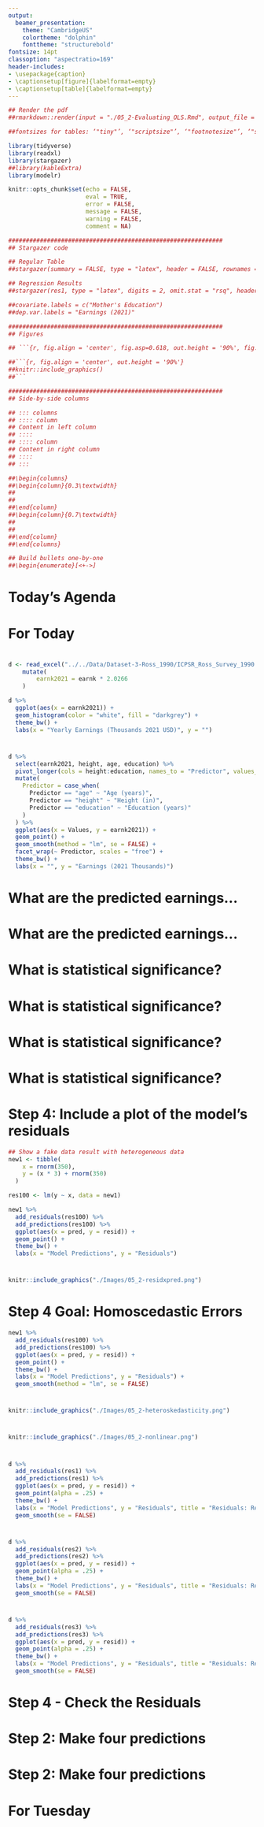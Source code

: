 ```yaml
---
output:
  beamer_presentation:
    theme: "CambridgeUS"
    colortheme: "dolphin"
    fonttheme: "structurebold"
fontsize: 14pt
classoption: "aspectratio=169"
header-includes:
- \usepackage{caption}
- \captionsetup[figure]{labelformat=empty}
- \captionsetup[table]{labelformat=empty}
---
```


```r
## Render the pdf
##rmarkdown::render(input = "./05_2-Evaluating_OLS.Rmd", output_file = "./05_2-Evaluating_OLS.pdf")

##fontsizes for tables: ‘"tiny"’, ‘"scriptsize"’, ‘"footnotesize"’, ‘"small"’, ‘"normalsize"’, ‘"large"’, ‘"Large"’, ‘"LARGE"’, ‘"huge"’, ‘"Huge"’

library(tidyverse)
library(readxl)
library(stargazer)
##library(kableExtra)
library(modelr)

knitr::opts_chunk$set(echo = FALSE,
                      eval = TRUE,
                      error = FALSE,
                      message = FALSE,
                      warning = FALSE,
                      comment = NA)

#############################################################
## Stargazer code

## Regular Table
##stargazer(summary = FALSE, type = "latex", header = FALSE, rownames = FALSE, float = FALSE)

## Regression Results
##stargazer(res1, type = "latex", digits = 2, omit.stat = "rsq", header = FALSE, font.size = "footnotesize", star.cutoffs = .05, notes = "*p < 0.05", notes.append = FALSE, dep.var.caption = "", float = FALSE)

##covariate.labels = c("Mother's Education")
##dep.var.labels = "Earnings (2021)"

#############################################################
## Figures

## ```{r, fig.align = 'center', fig.asp=0.618, out.height = '90%', fig.width = 5}

##```{r, fig.align = 'center', out.height = '90%'}
##knitr::include_graphics()
##```

#############################################################
## Side-by-side columns

## ::: columns
## :::: column
## Content in left column
## ::::
## :::: column
## Content in right column
## ::::
## :::

##\begin{columns}
##\begin{column}{0.3\textwidth}
##
##
##\end{column}
##\begin{column}{0.7\textwidth}
##
##
##\end{column}
##\end{columns}

## Build bullets one-by-one
##\begin{enumerate}[<+->]

```


# Today's Agenda

\begin{Large}

Evaluating simple OLS regressions

\end{Large}

\vspace{.5in}

\begin{center}
Justin Leinaweaver (Spring 2022)
\end{center}



# For Today
\begin{Large}
\begin{enumerate}
\item Finish the model building work from class today

\vspace{.25in}

\item Use the four steps outlined in Wilson, Keating, and Beal-Hodges (2012) chapters 4 and 5 to evaluate the fit of our models of earnings. 
\end{enumerate}
\end{Large}



# 
\begin{large}
\begin{center}
\textbf{Can we build a useful model of yearly earnings in the Ross (1990) dataset?}
\end{center}
\end{large}

```r
d <- read_excel("../../Data/Dataset-3-Ross_1990/ICPSR_Ross_Survey_1990.xlsx", na = c("NA"), guess_max = 10000) %>%
    mutate(
        earnk2021 = earnk * 2.0266
    )

d %>%
  ggplot(aes(x = earnk2021)) +
  geom_histogram(color = "white", fill = "darkgrey") +
  theme_bw() +
  labs(x = "Yearly Earnings (Thousands 2021 USD)", y = "")
```



# 
\begin{large}
\begin{center}
\textbf{Can we build a useful model of yearly earnings in the Ross (1990) dataset?}
\end{center}
\end{large}

\vspace{.25in}

```r
d %>%
  select(earnk2021, height, age, education) %>%
  pivot_longer(cols = height:education, names_to = "Predictor", values_to = "Values") %>%
  mutate(
    Predictor = case_when(
      Predictor == "age" ~ "Age (years)",
      Predictor == "height" ~ "Height (in)",
      Predictor == "education" ~ "Education (years)"
    )
  ) %>%
  ggplot(aes(x = Values, y = earnk2021)) +
  geom_point() +
  geom_smooth(method = "lm", se = FALSE) +
  facet_wrap(~ Predictor, scales = "free") +
  theme_bw() +
  labs(x = "", y = "Earnings (2021 Thousands)")
```



#
\begin{center}
```r
## Simple Regression Options
res1 <- d %>% lm(data = ., earnk2021 ~ height)
res2 <- d %>% lm(data = ., earnk2021 ~ age)
res3 <- d %>% lm(data = ., earnk2021 ~ education)

## Save coefs
x1 <- round(coef(res1), 2)
x2 <- round(coef(res2), 2)
x3 <- round(coef(res3), 2)

stargazer(res1, res2, res3, omit.stat = "rsq", star.cutoffs = .05, notes = "*p < 0.05", notes.append = FALSE, digits = 2, covariate.labels = c("Height", "Age", "Education", "Constant"), dep.var.labels = "Earnings (2021)", dep.var.caption = "", float = FALSE, header = FALSE, font.size = "scriptsize")
```
\end{center}



#
\begin{columns}
\begin{column}{.5\textwidth}
\begin{center}
```r
stargazer(res1, res2, res3, star.cutoffs = .05, notes = "*p < 0.05", notes.append = FALSE, digits = 2, covariate.labels = c("Height", "Age", "Education", "Constant"), dep.var.labels = "Earnings (2021)", dep.var.caption = "", float = FALSE, header = FALSE, omit.stat=c("all"), font.size = "scriptsize")
```
\end{center}
\end{column}

\begin{column}{.5\textwidth}
```r
d %>%
  select(earnk2021, height, age, education) %>%
  pivot_longer(cols = height:education, names_to = "Predictor", values_to = "Values") %>%
  mutate(
    Predictor = case_when(
      Predictor == "age" ~ "Age (years)",
      Predictor == "height" ~ "Height (in)",
      Predictor == "education" ~ "Education (years)"
    )
  ) %>%
  ggplot(aes(x = Values, y = earnk2021)) +
  geom_point() +
  geom_smooth(method = "lm", se = FALSE) +
  facet_wrap(~ Predictor, scales = "free", ncol = 1) +
  theme_bw() +
  labs(x = "", y = "Earnings (2021 Thousands)")
```
\end{column}
\end{columns}


# What are the predicted earnings...

\begin{large}
For someone of average height in the sample?
\begin{itemize}
\item Avg height of `r round(mean(d$height, na.rm = TRUE), 1)` = `r str_c('\\$', round(x1[1]+x1[2]*round(mean(d$height, na.rm = TRUE), 1), 1), 'k')`
\end{itemize}

For someone of average age in the sample?
\begin{itemize}
\item Avg age of `r round(mean(d$age, na.rm = TRUE), 1)` = `r str_c('\\$', round(x2[1]+x2[2]*round(mean(d$age, na.rm = TRUE), 1), 1), 'k')`
\end{itemize}

For someone of average education in the sample?
\begin{itemize}
\item Avg education of `r round(mean(d$education, na.rm = TRUE), 1)` = `r str_c('\\$', round(x3[1]+x3[2]*round(mean(d$education, na.rm = TRUE), 1), 1), 'k')`
\end{itemize}
\end{large}



# What are the predicted earnings...
\begin{large}
Model 1: Height
\begin{itemize}
\item Avg = `r str_c('\\$', round(x1[1]+x1[2]*round(mean(d$height, na.rm = TRUE), 1), 1), 'k')` vs Maximum = ?
\end{itemize}

Model 2: Age
\begin{itemize}
\item Avg = `r str_c('\\$', round(x2[1]+x2[2]*round(mean(d$age, na.rm = TRUE), 1), 1), 'k')` vs Maximum = ?
\end{itemize}

Model 3: Education
\begin{itemize}
\item Avg = `r str_c('\\$', round(x3[1]+x3[2]*round(mean(d$education, na.rm = TRUE), 1), 1), 'k')` vs Maximum = ?
\end{itemize}
\end{large}



# What are the predicted earnings...
\begin{large}
Model 1: Height
\begin{itemize}
\item Avg = `r str_c('\\$', round(x1[1]+x1[2]*round(mean(d$height, na.rm = TRUE), 1), 1), 'k')` vs Maximum (`r round(max(d$height, na.rm = TRUE), 1)`) = ?
\end{itemize}

Model 2: Age
\begin{itemize}
\item Avg = `r str_c('\\$', round(x2[1]+x2[2]*round(mean(d$age, na.rm = TRUE), 1), 1), 'k')` vs Maximum (`r round(max(d$age, na.rm = TRUE), 1)`) = ?
\end{itemize}

Model 3: Education
\begin{itemize}
\item Avg = `r str_c('\\$', round(x3[1]+x3[2]*round(mean(d$education, na.rm = TRUE), 1), 1), 'k')` vs Maximum (`r round(max(d$education, na.rm = TRUE), 1)`) = ?
\end{itemize}
\end{large}



# What are the predicted earnings...
\begin{large}
Model 1: Height
\begin{itemize}
\item Avg = `r str_c('\\$', round(x1[1]+x1[2]*round(mean(d$height, na.rm = TRUE), 1), 1), 'k')` vs Maximum (`r round(max(d$height, na.rm = TRUE), 1)`) = `r str_c('\\$', round(x1[1]+x1[2]*round(max(d$height, na.rm = TRUE), 1), 1), 'k')`
\end{itemize}

Model 2: Age
\begin{itemize}
\item Avg = `r str_c('\\$', round(x2[1]+x2[2]*round(mean(d$age, na.rm = TRUE), 1), 1), 'k')` vs Maximum (`r round(max(d$age, na.rm = TRUE), 1)`) = `r str_c('\\$', round(x2[1]+x2[2]*round(max(d$age, na.rm = TRUE), 1), 1), 'k')`
\end{itemize}

Model 3: Education
\begin{itemize}
\item Avg = `r str_c('\\$', round(x3[1]+x3[2]*round(mean(d$education, na.rm = TRUE), 1), 1), 'k')` vs Maximum (`r round(max(d$education, na.rm = TRUE), 1)`) = `r str_c('\\$', round(x3[1]+x3[2]*round(max(d$education, na.rm = TRUE), 1), 1), 'k')`
\end{itemize}
\end{large}



#
\begin{center}
```r
stargazer(res1, res2, res3, omit.stat = "rsq", star.cutoffs = .05, notes = "*p < 0.05", notes.append = FALSE, digits = 2, covariate.labels = c("Height", "Age", "Education", "Constant"), dep.var.labels = "Earnings (2021)", dep.var.caption = "", float = FALSE, header = FALSE, font.size = "scriptsize")
```
\end{center}



# What is statistical significance?
\begin{center}
```r
stargazer(res3, omit.stat = "rsq", star.cutoffs = .05, notes = "*p < 0.05", notes.append = FALSE, digits = 2, covariate.labels = c("Education", "Constant"), dep.var.labels = "Earnings (2021)", dep.var.caption = "", float = FALSE, header = FALSE, font.size = "footnotesize")
```
\end{center}



# What is statistical significance?
\begin{columns}
\begin{column}{0.4\textwidth}
\begin{center}
```r
stargazer(res3, omit.stat = "rsq", star.cutoffs = .05, notes = "*p < 0.05", notes.append = FALSE, digits = 2, covariate.labels = c("Education", "Constant"), dep.var.labels = "Earnings (2021)", dep.var.caption = "", float = FALSE, header = FALSE, font.size = "scriptsize")
```
\end{center}
\end{column}

\begin{column}{0.6\textwidth}

\hspace{.25in}Alternative Hypothesis (H$_{A}$)
\begin{itemize}
\item Higher levels of education are associated with larger incomes.
\end{itemize}

\vspace{.25in}

\hspace{.25in}Null Hypothesis (H$_{0}$)
\begin{itemize}
\item Level of education is not associated with income.
\end{itemize}

\end{column}
\end{columns}



# What is statistical significance?
\begin{columns}
\begin{column}{0.5\textwidth}

```r
d %>%
  ggplot(aes(x = education, y = earnk2021)) +
  geom_jitter(width = 0, height = 0, alpha = .35) +
  geom_smooth(method = "lm", se = FALSE) +
  theme_bw() +
  coord_cartesian(ylim = c(-10, 200)) +
  labs(x = "Education (years)", y = "Earnings (2021 USD)", title = "Alternative Hypothesis")

```

\end{column}
\begin{column}{0.5\textwidth}

```r
d %>%
  ggplot(aes(x = education, y = earnk2021)) +
  geom_jitter(width = 0, height = 0, alpha = .35) +
  geom_hline(yintercept = mean(d$earnk2021), color = "red") +
  theme_bw() +
  coord_cartesian(ylim = c(-10, 200)) +
  labs(x = "Education (years)", y = "Earnings (2021 USD)", title = "Null Hypothesis")
```

\end{column}
\end{columns}



# P-Values: A shortcut to determining statistical significance

\begin{Large}
"The p-value is the probability of observing another computed test statistic ... that is more extreme (either positive or negative) than the one computed for your sample. ... Therefore, the smaller the p-value, the more support for the alternative hypothesis" (p82).
\end{Large}



# 
\begin{columns}
\begin{column}{0.4\textwidth}

\begin{center}
```r
stargazer(res3, omit.stat = "rsq", star.cutoffs = .05, notes = "*p < 0.05", notes.append = FALSE, digits = 2, covariate.labels = c("Education", "Constant"), dep.var.labels = "Earnings (2021)", dep.var.caption = "", float = FALSE, header = FALSE, font.size = "scriptsize")
```
\end{center}

\end{column}
\begin{column}{0.6\textwidth}

\vspace{.25in}

```r
d %>%
  ggplot(aes(x = education, y = earnk2021)) +
  geom_jitter(width = 0, height = 0, alpha = .35) +
  geom_smooth(method = "lm", se = FALSE) +
  geom_hline(yintercept = mean(d$earnk2021), color = "red", size = 1.1) +
  theme_bw() +
  coord_cartesian(ylim = c(-10, 200)) +
  labs(x = "Education (years)", y = "Earnings (2021 USD)")
```

\end{column}
\end{columns}



# What is statistical significance?
\begin{center}
```r
## Insignificant example
res4 <- d %>% lm(data = ., earnk2021 ~ smokenow)

stargazer(res4, omit.stat = "rsq", star.cutoffs = .05, notes = "*p < 0.05", notes.append = FALSE, digits = 2, covariate.labels = c("Non-Smoker"), dep.var.labels = "Earnings (2021)", dep.var.caption = "", float = FALSE, header = FALSE, font.size = "footnotesize")
```
\end{center}



# 
\begin{columns}
\begin{column}{0.4\textwidth}

\begin{center}
```r
stargazer(res4, omit.stat = "rsq", star.cutoffs = .05, notes = "*p < 0.05", notes.append = FALSE, digits = 2, covariate.labels = c("Non-Smoker"), dep.var.labels = "Earnings (2021)", dep.var.caption = "", float = FALSE, header = FALSE, font.size = "footnotesize")
```
\end{center}

\end{column}
\begin{column}{0.6\textwidth}

\vspace{.25in}

```r
d %>%
  ggplot(aes(x = smokenow, y = earnk2021)) +
  geom_jitter(width = .1, height = 0, alpha = .35) +
  geom_smooth(method = "lm", se = FALSE, size = 1.1) +
  geom_segment(x = 1, xend = 2, y = mean(d$earnk2021), yend = mean(d$earnk2021), color = "red") +
  theme_minimal() +
  labs(x = "", y = "Earnings (2021 USD)", title = "Alternative vs the Null Hypothesis") +
  scale_x_continuous(breaks = c(1,2), labels = c("Smoker", "Non-Smoker"), limits = c(0.75,2.25))
```

\end{column}
\end{columns}



#
\begin{center}
```r
stargazer(res1, res2, res3, omit.stat = "rsq", star.cutoffs = .05, notes = "*p < 0.05", notes.append = FALSE, digits = 2, covariate.labels = c("Height", "Age", "Education", "Constant"), dep.var.labels = "Earnings (2021)", dep.var.caption = "", float = FALSE, header = FALSE, font.size = "scriptsize")
```
\end{center}



# Step 4: Include a plot of the model's residuals
```r
## Show a fake data result with heterogeneous data
new1 <- tibble(
    x = rnorm(350),
    y = (x * 3) + rnorm(350)
  )

res100 <- lm(y ~ x, data = new1)

new1 %>%
  add_residuals(res100) %>%
  add_predictions(res100) %>%
  ggplot(aes(x = pred, y = resid)) +
  geom_point() +
  theme_bw() +
  labs(x = "Model Predictions", y = "Residuals") 
```


#
```r
knitr::include_graphics("./Images/05_2-residxpred.png")
```


# Step 4 Goal: Homoscedastic Errors
```r
new1 %>%
  add_residuals(res100) %>%
  add_predictions(res100) %>%
  ggplot(aes(x = pred, y = resid)) +
  geom_point() +
  theme_bw() +
  labs(x = "Model Predictions", y = "Residuals") +
  geom_smooth(method = "lm", se = FALSE)
```


#
```r
knitr::include_graphics("./Images/05_2-heteroskedasticity.png")
```


#
```r
knitr::include_graphics("./Images/05_2-nonlinear.png")
```


# 
```r
d %>%
  add_residuals(res1) %>%
  add_predictions(res1) %>%
  ggplot(aes(x = pred, y = resid)) +
  geom_point(alpha = .25) +
  theme_bw() +
  labs(x = "Model Predictions", y = "Residuals", title = "Residuals: Regressing Earnings on Height") +
  geom_smooth(se = FALSE)
```



# 
```r
d %>%
  add_residuals(res2) %>%
  add_predictions(res2) %>%
  ggplot(aes(x = pred, y = resid)) +
  geom_point(alpha = .25) +
  theme_bw() +
  labs(x = "Model Predictions", y = "Residuals", title = "Residuals: Regressing Earnings on Age") +
  geom_smooth(se = FALSE)
```


# 
```r
d %>%
  add_residuals(res3) %>%
  add_predictions(res3) %>%
  ggplot(aes(x = pred, y = resid)) +
  geom_point(alpha = .25) +
  theme_bw() +
  labs(x = "Model Predictions", y = "Residuals", title = "Residuals: Regressing Earnings on Education") +
  geom_smooth(se = FALSE)

```


#
\begin{center}
```r
stargazer(res1, res2, res3, omit.stat = "rsq", star.cutoffs = .05, notes = "*p < 0.05", notes.append = FALSE, digits = 2, covariate.labels = c("Height", "Age", "Education", "Constant"), dep.var.labels = "Earnings (2021)", dep.var.caption = "", float = FALSE, header = FALSE, font.size = "scriptsize")
```
\end{center}



#
\begin{huge}
\begin{center}
Which is a better model of personal income (earnk):

\begin{enumerate}
\item Mother's education level, or

\item Personal exercise
\end{enumerate}
\end{center}
\end{huge}



#
\begin{Large}
\begin{center}
Which is a better model of personal income (earnk):

\begin{enumerate}
\item Mother's education level, or

\item Personal exercise
\end{enumerate}
\end{center}

\vspace{.3in}

Step 1: Fit and evaluate both models
\begin{itemize}
\item Scatterplots, regression tables and residuals plots
\end{itemize}
\end{Large}



#
\begin{center}
```r
## Which is a better model of earnings: Mother's education or Father's education
res1 <- d %>% lm(data = ., earnk2021 ~ mother_education)
res2 <- d %>% lm(data = ., earnk2021 ~ exercise)

## Save coefs
x1 <- round(coef(res1), 2)
x2 <- round(coef(res2), 2)

stargazer(res1, res2, omit.stat = c("rsq"), star.cutoffs = .05, notes = "*p < 0.05", notes.append = FALSE, digits = 2, covariate.labels = c("Mother's Education", "Exercise", "Constant"), dep.var.labels = "Earnings (2021)", dep.var.caption = "", float = FALSE, header = FALSE, font.size = "footnotesize")
```
\end{center}



#
\begin{columns}
\begin{column}{0.5\textwidth}

\vspace{.2in}

```r
d %>%
  select(earnk2021, mother_education, exercise) %>%
  pivot_longer(cols = mother_education:exercise, names_to = "Predictor", values_to = "Values") %>%
  mutate(
    Predictor = if_else(Predictor == "mother_education", "Mother's Education", "Strenuous Exercise")
  ) %>%
  ggplot(aes(x = Values, y = earnk2021)) +
  geom_point() +
  geom_smooth(method = "lm", se = FALSE) +
  facet_wrap(~ Predictor, scales = "free", ncol = 1) +
  theme_bw() +
  labs(x = "", y = "Earnings (2021)")
```

\end{column}
\begin{column}{0.5\textwidth}

```r
stargazer(res1, res2, omit.stat = c("rsq", "f", "ser"), star.cutoffs = .05, notes = "*p < 0.05", notes.append = FALSE, digits = 2, covariate.labels = c("Mother's Education", "Exercise", "Constant"), dep.var.labels = "Earnings (2021)", dep.var.caption = "", float = FALSE, header = FALSE, font.size = "footnotesize")
```

\end{column}
\end{columns}



# Step 4 - Check the Residuals
\begin{columns}
\begin{column}{0.5\textwidth}

```r
d %>%
  add_residuals(res1) %>%
  add_predictions(res1) %>%
  ggplot(aes(x = pred, y = resid)) +
  geom_point() +
  geom_smooth(method = "lm", se = FALSE) +
  theme_bw() +
    labs(x = "Model Predictions", y = "Residuals",
         title = "Mother's Education Model")
```
\end{column}
\begin{column}{0.5\textwidth}
```r
d %>%
  add_residuals(res2) %>%
  add_predictions(res2) %>%
  ggplot(aes(x = pred, y = resid)) +
  geom_point() +
  geom_smooth(method = "lm", se = FALSE) +
  theme_bw() +
    labs(x = "Model Predictions", y = "Residuals",
         title = "Strenuous Exercise Model")
```
\end{column}
\end{columns}



# Step 2: Make four predictions
\begin{large}

\textbf{Mother's Education Model}
\begin{enumerate}
\item Mother completed high school (12)
\item Mother completed college (16)
\end{enumerate}

\textbf{Strenuous Exercise Model}
\begin{enumerate}
\item No strenuous exercise (1)
\item Strenuous exercise > 3x per week (7)
\end{enumerate}

\end{large}


# Step 2: Make four predictions
\begin{large}

\textbf{Mother's Education Model}
\begin{enumerate}
\item Mother completed high school (12) = `r str_c('\\$', round(x1[1]+x1[2]*12, 1), 'k')`
\item Mother completed college (16) = `r str_c('\\$', round(x1[1]+x1[2]*16, 1), 'k')`
\end{enumerate}

\textbf{Strenuous Exercise Model}
\begin{enumerate}
\item No strenuous exercise (1) = `r str_c('\\$', round(x2[1]+x2[2]*1, 1), 'k')`
\item Strenuous exercise > 3x per week (7) = `r str_c('\\$', round(x2[1]+x2[2]*7, 1), 'k')`
\end{enumerate}

\end{large}



# For Tuesday

\begin{huge}
\begin{center}
Use chapter 5 of the textbook to add confidence intervals to our four model predictions.
\end{center}
\end{huge}

